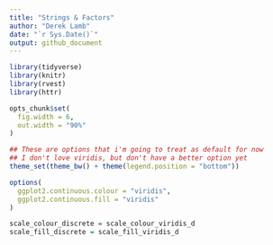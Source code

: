 ```yaml
---
title: "Strings & Factors"
author: "Derek Lamb"
date: "`r Sys.Date()`"
output: github_document
---
```


```r
library(tidyverse)
library(knitr)
library(rvest)
library(httr)

opts_chunk$set(
  fig.width = 6,
  out.width = "90%"
)

## These are options that i'm going to treat as default for now
## I don't love viridis, but don't have a better option yet
theme_set(theme_bw() + theme(legend.position = "bottom"))

options(
  ggplot2.continuous.colour = "viridis",
  ggplot2.continuous.fill = "viridis"
)

scale_colour_discrete = scale_colour_viridis_d
scale_fill_discrete = scale_fill_viridis_d
```
